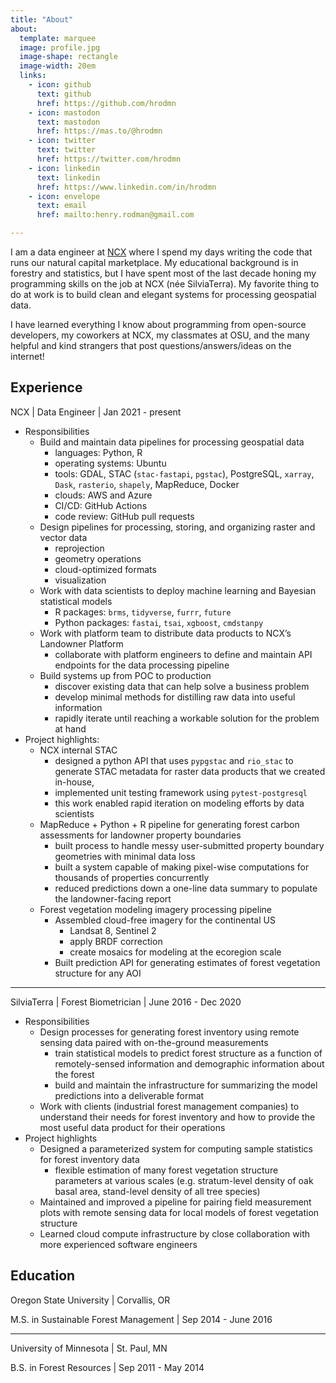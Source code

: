 ```yaml
---
title: "About"
about:
  template: marquee
  image: profile.jpg
  image-shape: rectangle
  image-width: 20em
  links:
    - icon: github
      text: github
      href: https://github.com/hrodmn
    - icon: mastodon
      text: mastodon
      href: https://mas.to/@hrodmn
    - icon: twitter
      text: twitter
      href: https://twitter.com/hrodmn
    - icon: linkedin
      text: linkedin
      href: https://www.linkedin.com/in/hrodmn
    - icon: envelope
      text: email
      href: mailto:henry.rodman@gmail.com

---
```


I am a data engineer at [NCX](https://ncx.com) where I spend my days writing the
code that runs our natural capital marketplace.
My educational background is in forestry and statistics, but I have spent most
of the last decade honing my programming skills on the job at NCX (née
SilviaTerra).
My favorite thing to do at work is to build clean and elegant systems for
processing geospatial data.

I have learned everything I know about programming from open-source developers,
my coworkers at NCX, my classmates at OSU, and the many helpful and kind
strangers that post questions/answers/ideas on the internet!

## Experience

NCX | Data Engineer | Jan 2021 - present

- Responsibilities
  - Build and maintain data pipelines for processing geospatial data
    - languages: Python, R
    - operating systems: Ubuntu
    - tools: GDAL, STAC (`stac-fastapi`, `pgstac`), PostgreSQL, `xarray`, `Dask`,
  `rasterio`, `shapely`, MapReduce, Docker
    - clouds: AWS and Azure
    - CI/CD: GitHub Actions
    - code review: GitHub pull requests
  - Design pipelines for processing, storing, and organizing raster and vector
    data
    - reprojection
    - geometry operations
    - cloud-optimized formats
    - visualization
  - Work with data scientists to deploy machine learning and Bayesian statistical
    models
    - R packages: `brms`, `tidyverse`, `furrr`, `future`
    - Python packages: `fastai`, `tsai`, `xgboost`, `cmdstanpy`
  - Work with platform team to distribute data products to NCX's Landowner
    Platform
    - collaborate with platform engineers to define and maintain API endpoints for
      the data processing pipeline
  - Build systems up from POC to production
    - discover existing data that can help solve a business problem 
    - develop minimal methods for distilling raw data into useful information
    - rapidly iterate until reaching a workable solution for the problem at hand
- Project highlights:
  - NCX internal STAC
    - designed a python API that uses `pypgstac` and `rio_stac` to generate STAC
    metadata for raster data products that we created in-house, 
    - implemented unit testing framework using `pytest-postgresql`
    - this work enabled rapid iteration on modeling efforts by data scientists 
  - MapReduce + Python + R pipeline for generating forest carbon assessments for
  landowner property boundaries
    - built process to handle messy user-submitted property boundary geometries
    with minimal data loss
    - built a system capable of making pixel-wise computations for thousands of
    properties concurrently
    - reduced predictions down a one-line data summary to populate the
    landowner-facing report
  - Forest vegetation modeling imagery processing pipeline
    - Assembled cloud-free imagery for the continental US
      - Landsat 8, Sentinel 2
      - apply BRDF correction
      - create mosaics for modeling at the ecoregion scale
    - Built prediction API for generating estimates of forest vegetation
    structure for any AOI

---

SilviaTerra | Forest Biometrician | June 2016 - Dec 2020

- Responsibilities
  - Design processes for generating forest inventory using remote sensing data
  paired with on-the-ground measurements
    - train statistical models to predict forest structure as a function of
      remotely-sensed information and demographic information about the forest
    - build and maintain the infrastructure for summarizing the model
      predictions into a deliverable format
  - Work with clients (industrial forest management companies) to understand
  their needs for forest inventory and how to provide the most useful data
  product for their operations

- Project highlights
  - Designed a parameterized system for computing sample statistics for forest
  inventory data
    - flexible estimation of many forest vegetation structure parameters at
    various scales (e.g. stratum-level density of oak basal area, stand-level
    density of all tree species)
  - Maintained and improved a pipeline for pairing field measurement plots with
  remote sensing data for local models of forest vegetation structure
  - Learned cloud compute infrastructure by close collaboration with more
  experienced software engineers


## Education

Oregon State University | Corvallis, OR

M.S. in Sustainable Forest Management | Sep 2014 - June 2016

---

University of Minnesota | St. Paul, MN

B.S. in Forest Resources | Sep 2011 - May 2014




